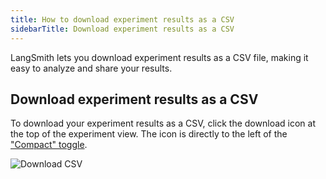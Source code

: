 ```yaml
---
title: How to download experiment results as a CSV
sidebarTitle: Download experiment results as a CSV
---
```


LangSmith lets you download experiment results as a CSV file, making it easy to analyze and share your results.


## Download experiment results as a CSV

To download your experiment results as a CSV, click the download icon at the top of the experiment view. The icon is directly to the left of the ["Compact" toggle](/langsmith/compare-experiment-results#adjust-the-table-display).

![Download CSV](/langsmith/images/download-experiment-results-as-csv.png)